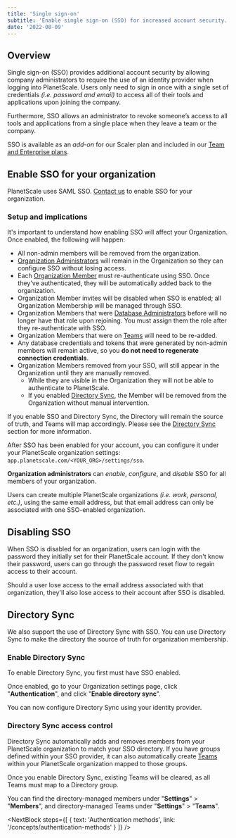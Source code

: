 ```yaml
---
title: 'Single sign-on'
subtitle: 'Enable single sign-on (SSO) for increased account security.'
date: '2022-08-09'
---
```



## Overview

Single sign-on (SSO) provides additional account security by allowing company administrators to require the use of an identity provider when logging into PlanetScale. Users only need to sign in once with a single set of credentials _(i.e. password and email)_ to access all of their tools and applications upon joining the company.

Furthermore, SSO allows an administrator to revoke someone’s access to all tools and applications from a single place when they leave a team or the company.

<InfoBlock type='note'>
  SSO is available as an <em>add-on</em> for our Scaler plan and included in our
  <a href='/docs/concepts/billing#planetscale-plans'>Team and Enterprise plans</a>.
</InfoBlock>

## Enable SSO for your organization

PlanetScale uses SAML SSO. [Contact us](/contact) to enable SSO for your organization.

### Setup and implications

It's important to understand how enabling SSO will affect your Organization. Once enabled, the following will happen:

- All non-admin members will be removed from the organization.
- [Organization Administrators](/docs/concepts/access-control#organization-administrator) will remain in the Organization so they can configure SSO without losing access.
- Each [Organization Member](https://app.planetscale.com/planetscale/settings/members) must re-authenticate using SSO. Once they've authenticated, they will be automatically added back to the organization.
- Organization Member invites will be disabled when SSO is enabled; all Organization Membership will be managed through SSO.
- Organization Members that were [Database Administrators](/docs/concepts/access-control#database-administrator) before will no longer have that role upon rejoining. You must assign them the role after they re-authenticate with SSO.
- Organization Members that were on [Teams](/docs/concepts/teams) will need to be re-added.
- Any database credentials and tokens that were generated by non-admin members will remain active, so you **do not need to regenerate connection credentials**.
- Organization Members removed from your SSO, will still appear in the Organization until they are manually removed.
  - While they are visible in the Organization they will not be able to authenticate to PlanetScale.
  - If you enabled <a href="#directory-sync">Directory Sync</a>, the Member will be removed from the Organization without manual intervention.

<InfoBlock type='note'>
  If you enable SSO and Directory Sync, the Directory will remain the source of truth, and Teams will map accordingly.
  Please see the <a href='#directory-sync'>Directory Sync</a> section for more information.
</InfoBlock>

After SSO has been enabled for your account, you can configure it under your PlanetScale organization settings: `app.planetscale.com/<YOUR_ORG>/settings/sso`.

**Organization administrators** can _enable_, _configure_, and _disable_ SSO for all members of your organization.

Users can create multiple PlanetScale organizations _(i.e. work, personal, etc.)_, using the same email address, but that email address can only be associated with one SSO-enabled organization.

## Disabling SSO

When SSO is disabled for an organization, users can login with the password they initially set for their PlanetScale account. If they don't know their password, users can go through the password reset flow to regain access to their account.

Should a user lose access to the email address associated with that organization, they'll also lose access to their account after SSO is disabled.

## Directory Sync

We also support the use of Directory Sync with SSO. You can use Directory Sync to make the directory the source of truth for organization membership.

### Enable Directory Sync

To enable Directory Sync, you first must have SSO enabled.

Once enabled, go to your Organization settings page, click "**Authentication**", and click "**Enable directory sync**".

You can now configure Directory Sync using your identity provider.

### Directory Sync access control

Directory Sync automatically adds and removes members from your PlanetScale organization to match your SSO directory. If you have groups defined within your SSO provider, it can also automatically create [Teams](/docs/concepts/teams) within your PlanetScale organization mapped to those groups.

<InfoBlock type='note'>
  Once you enable Directory Sync, existing Teams will be cleared, as all Teams must map to a Directory group.
</InfoBlock>

You can find the directory-managed members under "**Settings**" > "**Members**", and directory-managed Teams under "**Settings**" > "**Teams**".

<ImageBlock alt='Dashboard UI - Directory-managed Teams page' src={managed} />

<NextBlock
  steps={[
    {
      text: 'Authentication methods',
      link: '/concepts/authentication-methods'
    }
  ]}
/>
